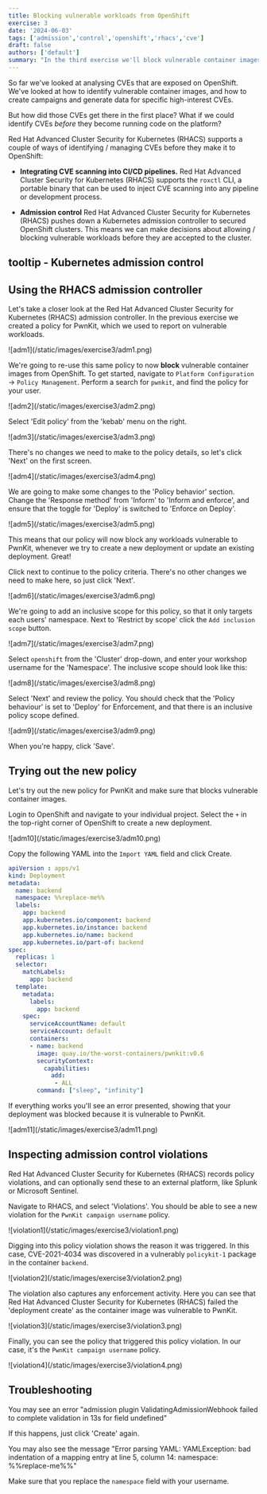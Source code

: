 ```yaml
---
title: Blocking vulnerable workloads from OpenShift
exercise: 3
date: '2024-06-03'
tags: ['admission','control','openshift','rhacs','cve']
draft: false
authors: ['default']
summary: "In the third exercise we'll block vulnerable container images from OpenShift"
---
```

So far we've looked at analysing CVEs that are exposed on OpenShift. We've looked at how to identify vulnerable container images, and how to create campaigns and generate data for specific high-interest CVEs. 

But how did those CVEs get there in the first place? What if we could identify CVEs *before* they become running code on the platform?

Red Hat Advanced Cluster Security for Kubernetes (RHACS) supports a couple of ways of identifying / managing CVEs before they make it to OpenShift:

* **Integrating CVE scanning into CI/CD pipelines.** Red Hat Advanced Cluster Security for Kubernetes (RHACS) supports the `roxctl` CLI, a portable binary that can be used to inject CVE scanning into any pipeline or development process.

* **Admission control** Red Hat Advanced Cluster Security for Kubernetes (RHACS) pushes down a Kubernetes admission controller to secured OpenShift clusters. This means we can make decisions about allowing / blocking vulnerable workloads before they are accepted to the cluster.

## tooltip - Kubernetes admission control

## Using the RHACS admission controller

Let's take a closer look at the Red Hat Advanced Cluster Security for Kubernetes (RHACS) admission controller. In the previous exercise we created a policy for PwnKit, which we used to report on vulnerable workloads. 

<Zoom>
![adm1](/static/images/exercise3/adm1.png)
</Zoom>

We're going to re-use this same policy to now **block** vulnerable container images from OpenShift. To get started, navigate to `Platform Configuration` -> `Policy Management`. Perform a search for `pwnkit`, and find the policy for your user.

<Zoom>
![adm2](/static/images/exercise3/adm2.png)
</Zoom>

Select 'Edit policy' from the 'kebab' menu on the right.

<Zoom>
![adm3](/static/images/exercise3/adm3.png)
</Zoom>

There's no changes we need to make to the policy details, so let's click 'Next' on the first screen.

<Zoom>
![adm4](/static/images/exercise3/adm4.png)
</Zoom>

We are going to make some changes to the 'Policy behavior' section. Change the 'Response method' from 'Inform' to 'Inform and enforce', and ensure that the toggle for 'Deploy' is switched to 'Enforce on Deploy'.

<Zoom>
![adm5](/static/images/exercise3/adm5.png)
</Zoom>

This means that our policy will now block any workloads vulnerable to PwnKit, whenever we try to create a new deployment or update an existing deployment. Great!

Click next to continue to the policy criteria. There's no other changes we need to make here, so just click 'Next'.

<Zoom>
![adm6](/static/images/exercise3/adm6.png)
</Zoom>

We're going to add an inclusive scope for this policy, so that it only targets each users' namespace. Next to 'Restrict by scope' click the `Add inclusion scope` button.

<Zoom>
![adm7](/static/images/exercise3/adm7.png)
</Zoom>

Select `openshift` from the 'Cluster' drop-down, and enter your workshop username for the 'Namespace'. The inclusive scope should look like this:

<Zoom>
![adm8](/static/images/exercise3/adm8.png)
</Zoom>

Select 'Next' and review the policy. You should check that the 'Policy behaviour' is set to 'Deploy' for Enforcement, and that there is an inclusive policy scope defined.

<Zoom>
![adm9](/static/images/exercise3/adm9.png)
</Zoom>

When you're happy, click 'Save'.

## Trying out the new policy

Let's try out the new policy for PwnKit and make sure that blocks vulnerable container images. 

Login to OpenShift and navigate to your individual project. Select the `+` in the top-right corner of OpenShift to create a new deployment.

<Zoom>
![adm10](/static/images/exercise3/adm10.png)
</Zoom>

Copy the following YAML into the `Import YAML` field and click Create.

```yaml
apiVersion : apps/v1
kind: Deployment
metadata:
  name: backend
  namespace: %%replace-me%%
  labels:
    app: backend
    app.kubernetes.io/component: backend
    app.kubernetes.io/instance: backend
    app.kubernetes.io/name: backend
    app.kubernetes.io/part-of: backend
spec:
  replicas: 1
  selector:
    matchLabels:
      app: backend
  template:
    metadata:
      labels:
        app: backend
    spec:
      serviceAccountName: default
      serviceAccount: default  
      containers:
      - name: backend
        image: quay.io/the-worst-containers/pwnkit:v0.6
        securityContext:
          capabilities:
            add:
             - ALL
        command: ["sleep", "infinity"]
```
If everything works you'll see an error presented, showing that your deployment was blocked because it is vulnerable to PwnKit.

<Zoom>
![adm11](/static/images/exercise3/adm11.png)
</Zoom>

## Inspecting admission control violations
Red Hat Advanced Cluster Security for Kubernetes (RHACS) records policy violations, and can optionally send these to an external platform, like Splunk or Microsoft Sentinel.

Navigate to RHACS, and select 'Violations'. You should be able to see a new violation for the `PwnKit campaign username` policy.

<Zoom>
![violation1](/static/images/exercise3/violation1.png)
</Zoom>

Digging into this policy violation shows the reason it was triggered. In this case, CVE-2021-4034 was discovered in a vulnerably `policykit-1` package in the container `backend`.

<Zoom>
![violation2](/static/images/exercise3/violation2.png)
</Zoom>

The violation also captures any enforcement activity. Here you can see that Red Hat Advanced Cluster Security for Kubernetes (RHACS) failed the 'deployment create' as the container image was vulnerable to PwnKit.

<Zoom>
![violation3](/static/images/exercise3/violation3.png)
</Zoom>

Finally, you can see the policy that triggered this policy violation. In our case, it's the `PwnKit campaign username` policy.

<Zoom>
![violation4](/static/images/exercise3/violation4.png)
</Zoom>

## Troubleshooting

You may see an error "admission plugin ValidatingAdmissionWebhook failed to complete validation in 13s for field undefined"

If this happens, just click 'Create' again.

You may also see the message "Error parsing YAML: YAMLException: bad indentation of a mapping entry at line 5, column 14: namespace: %%replace-me%%"

Make sure that you replace the `namespace` field with your username.